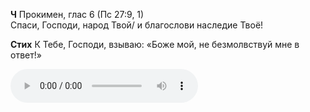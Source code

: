 **Ч** Прокимен, глас 6 (Пс 27:9, 1)  
Спаси, Господи, народ Твой/ и благослови наследие Твоё!

**Стих** К Тебе, Господи, взываю: «Боже мой, не безмолвствуй мне в ответ!»

<div ref={props.ref}>
    <audio controls>
        <source
            src="https://psmb-neos-resources.hb.bizmrg.com/target/psmb/d1370ebbb683830ec4105b9e5206c3a1783862f3/%D0%93%D0%BB%D0%B0%D1%81%206.mp3"
            type="audio/mpeg"
        />
    </audio>
</div>

